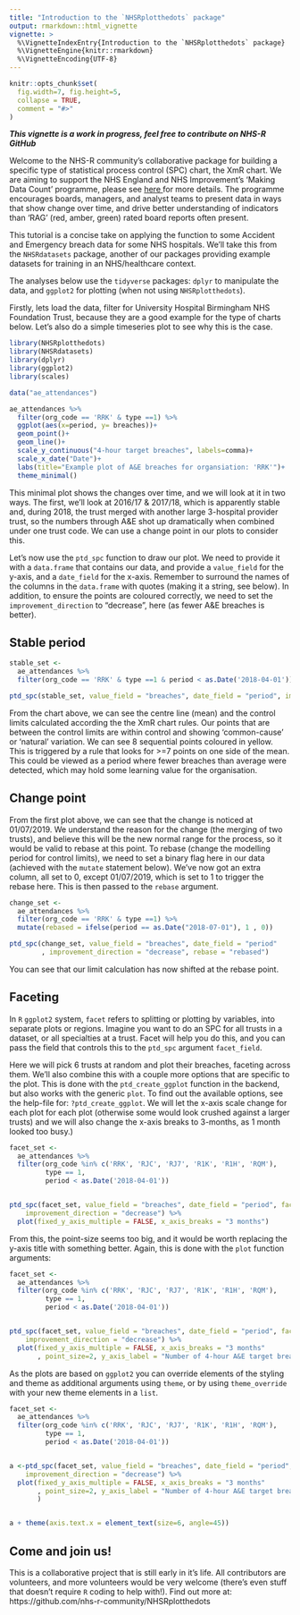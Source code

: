 ```yaml
---
title: "Introduction to the `NHSRplotthedots` package"
output: rmarkdown::html_vignette
vignette: >
  %\VignetteIndexEntry{Introduction to the `NHSRplotthedots` package}
  %\VignetteEngine{knitr::rmarkdown}
  %\VignetteEncoding{UTF-8}
---
```


```r
knitr::opts_chunk$set(
  fig.width=7, fig.height=5,
  collapse = TRUE,
  comment = "#>"
)
```


___This vignette is a work in progress, feel free to contribute on NHS-R GitHub___


Welcome to the NHS-R community's collaborative package for building a specific type of statistical process control (SPC) chart, the XmR chart.  We are aiming to support the NHS England and NHS Improvement's 'Making Data Count' programme, please see <a href="https://www.england.nhs.uk/a-focus-on-staff-health-and-wellbeing/publications-and-resources/making-data-count/"> here </a> for more details.  The programme encourages boards, managers, and analyst teams to present data in ways that show change over time, and drive better understanding of indicators than 'RAG' (red, amber, green) rated board reports often present.

This tutorial is a concise take on applying the function to some Accident and Emergency breach data for some NHS hospitals.  We'll take this from the `NHSRdatasets` package, another of our packages providing example datasets for training in an NHS/healthcare context.

The analyses below use the `tidyverse` packages: `dplyr` to manipulate the data, and `ggplot2` for plotting (when not using `NHSRplotthedots`).

Firstly, lets load the data, filter for University Hospital Birmingham NHS Foundation Trust, because they are a good example for the type of charts below.  Let's also do a simple timeseries plot to see why this is the case.

```r
library(NHSRplotthedots)
library(NHSRdatasets)
library(dplyr)
library(ggplot2)
library(scales)

data("ae_attendances")

ae_attendances %>% 
  filter(org_code == 'RRK' & type ==1) %>% 
  ggplot(aes(x=period, y= breaches))+
  geom_point()+
  geom_line()+
  scale_y_continuous("4-hour target breaches", labels=comma)+
  scale_x_date("Date")+
  labs(title="Example plot of A&E breaches for organsiation: 'RRK'")+
  theme_minimal()

```

This minimal plot shows the changes over time, and we will look at it in two ways.  The first, we'll look at 2016/17 & 2017/18, which is apparently stable and, during 2018, the trust merged with another large 3-hospital provider trust, so the numbers through A&E shot up dramatically when combined under one trust code.  We can use a change point in our plots to consider this.

Let's now use the `ptd_spc` function to draw our plot.  We need to provide it with a `data.frame` that contains our data, and provide a `value_field` for the y-axis, and a `date_field` for the x-axis.  Remember to surround the names of the columns in the `data.frame` with quotes (making it a string, see below). In addition, to ensure the points are coloured correctly, we need to set the `improvement_direction` to "decrease", here (as fewer A&E breaches is better).

## Stable period

```r
stable_set <- 
  ae_attendances %>% 
  filter(org_code == 'RRK' & type ==1 & period < as.Date('2018-04-01'))

ptd_spc(stable_set, value_field = "breaches", date_field = "period", improvement_direction = "decrease")

```

From the chart above, we can see the centre line (mean) and the control limits calculated according the the XmR chart rules.  Our points that are between the control limits are within control and showing 'common-cause' or 'natural' variation.  We can see 8 sequential points coloured in yellow.  This is triggered by a rule that looks for >=7 points on one side of the mean.  This could be viewed as a period where fewer breaches than average were detected, which may hold some learning value for the organisation.


## Change point

From the first plot above, we can see that the change is noticed at 01/07/2019.  We understand the reason for the change (the merging of two trusts), and believe this will be the new normal range for the process, so it would be valid to rebase at this point. To rebase (change the modelling period for control limits), we need to set a binary flag here in our data (achieved with the `mutate` statement below).  We've now got an extra column, all set to 0, except 01/07/2019, which is set to 1 to trigger the rebase here.  This is then passed to the `rebase` argument.

```r
change_set <- 
  ae_attendances %>% 
  filter(org_code == 'RRK' & type ==1) %>% 
  mutate(rebased = ifelse(period == as.Date("2018-07-01"), 1 , 0))

ptd_spc(change_set, value_field = "breaches", date_field = "period"
        , improvement_direction = "decrease", rebase = "rebased")
```

You can see that our limit calculation has now shifted at the rebase point.

## Faceting

In `R` `ggplot2` system, `facet` refers to splitting or plotting by variables, into separate plots or regions.  Imagine you want to do an SPC for all trusts in a dataset, or all specialties at a trust.  Facet will help you do this, and you can pass the field that controls this to the `ptd_spc` argument `facet_field `.

Here we will pick 6 trusts at random and plot their breaches, faceting across them.
We'll also combine this with a couple more options that are specific to the plot. This is done with the `ptd_create_ggplot` function in the backend, but also works with the generic `plot`.  To find out the available options, see the help-file for: `?ptd_create_ggplot`.  We will let the x-axis scale change for each plot for each plot (otherwise some would look crushed against a larger trusts) and we will also change the x-axis breaks to 3-months, as 1 month looked too busy.)

```r
facet_set <- 
  ae_attendances %>% 
  filter(org_code %in% c('RRK', 'RJC', 'RJ7', 'R1K', 'R1H', 'RQM'),
         type == 1,
         period < as.Date('2018-04-01'))


ptd_spc(facet_set, value_field = "breaches", date_field = "period", facet_field = "org_code",
    improvement_direction = "decrease") %>%
  plot(fixed_y_axis_multiple = FALSE, x_axis_breaks = "3 months")

```
From this, the point-size seems too big, and it would be worth replacing the y-axis title with something better.  Again, this is done with the `plot` function arguments:

```r
facet_set <- 
  ae_attendances %>% 
  filter(org_code %in% c('RRK', 'RJC', 'RJ7', 'R1K', 'R1H', 'RQM'),
         type == 1,
         period < as.Date('2018-04-01'))


ptd_spc(facet_set, value_field = "breaches", date_field = "period", facet_field = "org_code",
    improvement_direction = "decrease") %>%
  plot(fixed_y_axis_multiple = FALSE, x_axis_breaks = "3 months"
       , point_size=2, y_axis_label = "Number of 4-hour A&E target breaches")

```

As the plots are based on `ggplot2` you can override elements of the styling and theme as additional arguments using `theme`, or by using `theme_override` with your new theme elements in a `list`.

```r
facet_set <- 
  ae_attendances %>% 
  filter(org_code %in% c('RRK', 'RJC', 'RJ7', 'R1K', 'R1H', 'RQM'),
         type == 1,
         period < as.Date('2018-04-01'))


a <-ptd_spc(facet_set, value_field = "breaches", date_field = "period", facet_field = "org_code",
    improvement_direction = "decrease") %>%
  plot(fixed_y_axis_multiple = FALSE, x_axis_breaks = "3 months"
       , point_size=2, y_axis_label = "Number of 4-hour A&E target breaches"
       )


a + theme(axis.text.x = element_text(size=6, angle=45))
```


## Come and join us!

This is a collaborative project that is still early in it's life.  All contributors are volunteers, and more volunteers would be very welcome (there's even stuff that doesn't require `R` coding to help with!).  Find out more at: https://github.com/nhs-r-community/NHSRplotthedots
